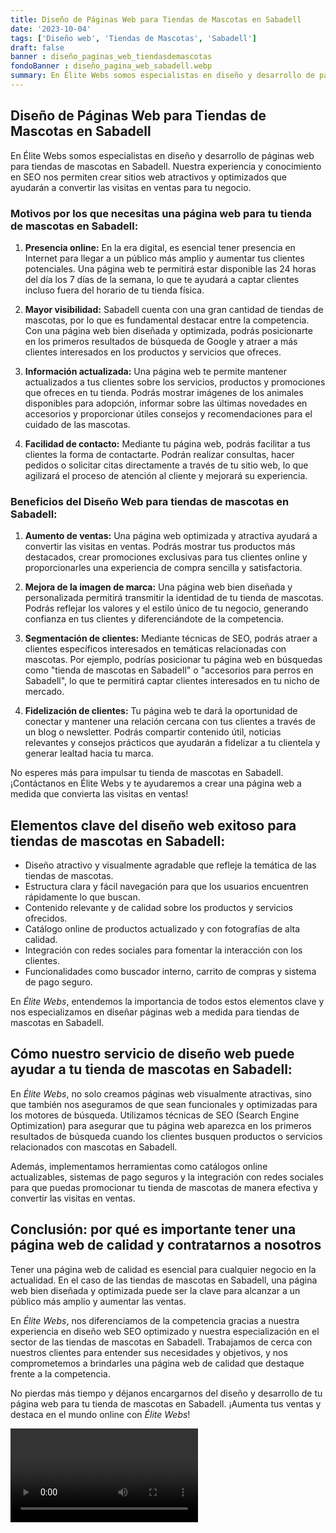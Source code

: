 ```yaml
---
title: Diseño de Páginas Web para Tiendas de Mascotas en Sabadell
date: '2023-10-04'
tags: ['Diseño web', 'Tiendas de Mascotas', 'Sabadell']
draft: false
banner : diseño_paginas_web_tiendasdemascotas
fondoBanner : diseño_pagina_web_sabadell.webp
summary: En Élite Webs somos especialistas en diseño y desarrollo de páginas web para tiendas de mascotas en Sabadell. Nuestra experiencia y conocimiento en SEO nos permiten crear sitios web atractivos y optimizados que ayudarán a convertir las visitas en ventas para tu negocio.
---
```


## Diseño de Páginas Web para Tiendas de Mascotas en Sabadell

En Élite Webs somos especialistas en diseño y desarrollo de páginas web para tiendas de mascotas en Sabadell. Nuestra experiencia y conocimiento en SEO nos permiten crear sitios web atractivos y optimizados que ayudarán a convertir las visitas en ventas para tu negocio.

### Motivos por los que necesitas una página web para tu tienda de mascotas en Sabadell:

1. **Presencia online:** En la era digital, es esencial tener presencia en Internet para llegar a un público más amplio y aumentar tus clientes potenciales. Una página web te permitirá estar disponible las 24 horas del día los 7 días de la semana, lo que te ayudará a captar clientes incluso fuera del horario de tu tienda física.

2. **Mayor visibilidad:** Sabadell cuenta con una gran cantidad de tiendas de mascotas, por lo que es fundamental destacar entre la competencia. Con una página web bien diseñada y optimizada, podrás posicionarte en los primeros resultados de búsqueda de Google y atraer a más clientes interesados en los productos y servicios que ofreces.

3. **Información actualizada:** Una página web te permite mantener actualizados a tus clientes sobre los servicios, productos y promociones que ofreces en tu tienda. Podrás mostrar imágenes de los animales disponibles para adopción, informar sobre las últimas novedades en accesorios y proporcionar útiles consejos y recomendaciones para el cuidado de las mascotas.

4. **Facilidad de contacto:** Mediante tu página web, podrás facilitar a tus clientes la forma de contactarte. Podrán realizar consultas, hacer pedidos o solicitar citas directamente a través de tu sitio web, lo que agilizará el proceso de atención al cliente y mejorará su experiencia.

### Beneficios del Diseño Web para tiendas de mascotas en Sabadell:

1. **Aumento de ventas:** Una página web optimizada y atractiva ayudará a convertir las visitas en ventas. Podrás mostrar tus productos más destacados, crear promociones exclusivas para tus clientes online y proporcionarles una experiencia de compra sencilla y satisfactoria.

2. **Mejora de la imagen de marca:** Una página web bien diseñada y personalizada permitirá transmitir la identidad de tu tienda de mascotas. Podrás reflejar los valores y el estilo único de tu negocio, generando confianza en tus clientes y diferenciándote de la competencia.

3. **Segmentación de clientes:** Mediante técnicas de SEO, podrás atraer a clientes específicos interesados en temáticas relacionadas con mascotas. Por ejemplo, podrías posicionar tu página web en búsquedas como "tienda de mascotas en Sabadell" o "accesorios para perros en Sabadell", lo que te permitirá captar clientes interesados en tu nicho de mercado.

4. **Fidelización de clientes:** Tu página web te dará la oportunidad de conectar y mantener una relación cercana con tus clientes a través de un blog o newsletter. Podrás compartir contenido útil, noticias relevantes y consejos prácticos que ayudarán a fidelizar a tu clientela y generar lealtad hacia tu marca.

No esperes más para impulsar tu tienda de mascotas en Sabadell. ¡Contáctanos en Élite Webs y te ayudaremos a crear una página web a medida que convierta las visitas en ventas!

<GifSeo />

<Cta />

## Elementos clave del diseño web exitoso para tiendas de mascotas en Sabadell:

- Diseño atractivo y visualmente agradable que refleje la temática de las tiendas de mascotas.
- Estructura clara y fácil navegación para que los usuarios encuentren rápidamente lo que buscan.
- Contenido relevante y de calidad sobre los productos y servicios ofrecidos.
- Catálogo online de productos actualizado y con fotografías de alta calidad.
- Integración con redes sociales para fomentar la interacción con los clientes.
- Funcionalidades como buscador interno, carrito de compras y sistema de pago seguro.

En *Élite Webs*, entendemos la importancia de todos estos elementos clave y nos especializamos en diseñar páginas web a medida para tiendas de mascotas en Sabadell.

## Cómo nuestro servicio de diseño web puede ayudar a tu tienda de mascotas en Sabadell:

En *Élite Webs*, no solo creamos páginas web visualmente atractivas, sino que también nos aseguramos de que sean funcionales y optimizadas para los motores de búsqueda. Utilizamos técnicas de SEO (Search Engine Optimization) para asegurar que tu página web aparezca en los primeros resultados de búsqueda cuando los clientes busquen productos o servicios relacionados con mascotas en Sabadell.

Además, implementamos herramientas como catálogos online actualizables, sistemas de pago seguros y la integración con redes sociales para que puedas promocionar tu tienda de mascotas de manera efectiva y convertir las visitas en ventas.

## Conclusión: por qué es importante tener una página web de calidad y contratarnos a nosotros

Tener una página web de calidad es esencial para cualquier negocio en la actualidad. En el caso de las tiendas de mascotas en Sabadell, una página web bien diseñada y optimizada puede ser la clave para alcanzar a un público más amplio y aumentar las ventas.

En *Élite Webs*, nos diferenciamos de la competencia gracias a nuestra experiencia en diseño web SEO optimizado y nuestra especialización en el sector de las tiendas de mascotas en Sabadell. Trabajamos de cerca con nuestros clientes para entender sus necesidades y objetivos, y nos comprometemos a brindarles una página web de calidad que destaque frente a la competencia.

No pierdas más tiempo y déjanos encargarnos del diseño y desarrollo de tu página web para tu tienda de mascotas en Sabadell. ¡Aumenta tus ventas y destaca en el mundo online con *Élite Webs*!

<Video />

<CtaBot job='Tiendas de Mascotas' city='Sabadell'/>

<Gmaps query='Sabadell+españa+maps' />